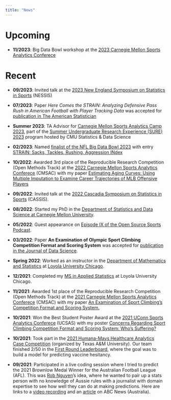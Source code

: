 ```yaml
---
title: "News"
---
```


# Upcoming

*   **11/2023**: Big Data Bowl workshop at the [2023 Carnegie Mellon Sports Analytics Conferece](http://stat.cmu.edu/cmsac/conference/2023/)

# Recent

*   **09/2023**: Invited talk at the [2023 New England Symposium on Statistics in Sports](https://www.nessis.org) (NESSIS)

*   **07/2023**: Paper *Here Comes the STRAIN: Analyzing Defensive Pass Rush in American Football with Player Tracking Data* was accepted for [publication in The American Statistician](https://www.tandfonline.com/doi/full/10.1080/00031305.2023.2242442)

*   **Summer 2023**: TA Advisor for [Carnegie Mellon Sports Analytics Camp 2023](https://www.stat.cmu.edu/cmsac/sure/2023/showcase/), part of the [Summer Undergraduate Research Experience (SURE) 2023](https://cmu-sure-2023.netlify.app/) program hosted by CMU Statistics & Data Science

*   **02/2023**: Named [finalist of the NFL Big Data Bowl 2023](https://operations.nfl.com/gameday/analytics/big-data-bowl/2023-big-data-bowl-finalists/) with entry [STRAIN: Sacks, Tackles, Rushing, Aggression INdex](https://www.kaggle.com/code/statsinthewild/strain-sacks-tackles-rushing-aggression-index)

*   **10/2022**: Awarded 3rd place of the Reproducible Research Competition (Open Methods Track) at the [2022 Carnegie Mellon Sports Analytics Conferece](http://stat.cmu.edu/cmsac/conference/2022/) (CMSAC) with my paper [Estimating Aging Curves: Using Multiple Imputation to Examine Career Trajectories of MLB Offensive Players](https://www.stat.cmu.edu/cmsac/conference/2022/assets/pdf/QuangNguyen.pdf)

*   **09/2022**: Invited talk at the [2022 Cascadia Symposium on Statistics in Sports](http://www.cascadiasports.com/) (CASSIS).

*   **08/2022**: Started my PhD in the [Department of Statistics and Data Science at Carnegie Mellon University](https://www.stat.cmu.edu/).

*   **05/2022**: Guest appearance on [Episode IX of the Open Source Sports Podcast](https://anchor.fm/open-source-sports/episodes/An-Examination-of-Sport-Climbing-with-Quang-Nguyen-e1injq9).

*   **03/2022**: Paper **An Examination of Olympic Sport Climbing Competition Format and Scoring System** was accepted for [publication in the Journal of Data Science](https://jds-online.org/journal/JDS/article/1273).

*   **Spring 2022**: Worked as an instructor in the [Department of Mathematics and Statistics](https://www.luc.edu/math) at [Loyola University Chicago](https://www.luc.edu).

*   **12/2021**: Completed my [MS in Applied Statistics](https://www.luc.edu/math/msappliedstat) at Loyola University Chicago.

*   **11/2021**: Awarded 1st place of the Reproducible Research Competition (Open Methods Track) at the [2021 Carnegie Mellon Sports Analytics Conferece](http://stat.cmu.edu/cmsac/conference/2021/) (CMSAC) with my paper [An Examination of Sport Climbing's Competition Format and Scoring System.](http://stat.cmu.edu/cmsac/conference/2021/assets/pdf/QuangNguyen.pdf)

*   **10/2021**: Won the Best Student Poster Award at the [2021 UConn Sports Analytics Conferece](https://statds.org/events/ucsas2021) (UCSAS) with my poster [Concerns Regarding Sport Climbing Competition Format and Scoring System: Who's Suffering?](https://statds.org/events/ucsas2021/posters/ucsas2021_08_Quang_Nguyen.pdf)

*   **10/2021**: Took part in the [2021 Humana-Mays Healthcare Analytics Case Competition](https://mays.tamu.edu/humana-tamu-analytics) (organized by Texas A&M University). Our team finished 2/50 in the [First Round Leaderboard](http://mays.tamu.edu/humana-tamu-analytics/wp-content/uploads/sites/113/2021/10/Round1_Results_FINAL-1.pdf), where the goal was to build a model for predicting vaccine hesitancy.

*   **09/2021**: Participated in a live coding session where I tried to predict the 2021 Brownlow Medal Winner for the Australian Football League (AFL). This was [Rob Nguyen](https://twitter.com/roberto_boberto)'s idea, where he wanted to pair up a stats person with no knowledge of Aussie rules with a journalist with domain expertise to see how well they can do at making predictions. Here are links to a [video recording](https://www.youtube.com/watch?v=Cd9yLYPSosM) and an [article](https://www.abc.net.au/news/2021-09-19/afl-trying-to-predict-the-2021-brownlow-medal-winner/100472246) on ABC News (Australia).

<!-- *   **07/2021**: I [ranked first in the Kaggle leaderboard](https://www.kaggle.com/c/sliced-s01e09-playoffs-1/leaderboard) of SLICED (a data science show) as an audience partipicant. The competition topic was [predicting baseball home runs](https://www.kaggle.com/c/sliced-s01e09-playoffs-1). -->
